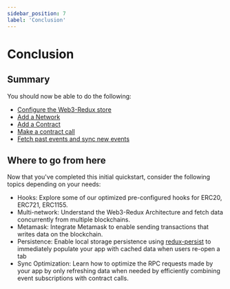 ```yaml
---
sidebar_position: 7
label: 'Conclusion'
---
```


# Conclusion

## Summary

You should now be able to do the following:

-   [Configure the Web3-Redux store](./2_add_store.mdx)
-   [Add a Network](./3_add_network.mdx)
-   [Add a Contract](./4_add_contract.mdx)
-   [Make a contract call](./5_contract_call.mdx)
-   [Fetch past events and sync new events]((./6_contract_event.mdx))

## Where to go from here

Now that you've completed this initial quickstart, consider the following topics depending on your needs:

-   Hooks: Explore some of our optimized pre-configured hooks for ERC20, ERC721, ERC1155.
-   Multi-network: Understand the Web3-Redux Architecture and fetch data concurrently from multiple blockchains.
-   Metamask: Integrate Metamask to enable sending transactions that writes data on the blockchain.
-   Persistence: Enable local storage persistence using [redux-persist](https://github.com/rt2zz/redux-persist) to immediately populate your app with cached data when users re-open a tab
-   Sync Optimization: Learn how to optimize the RPC requests made by your app by only refreshing data when needed by efficiently combining event subscriptions with contract calls.
